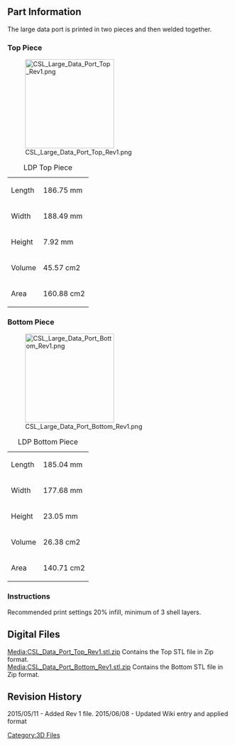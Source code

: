 {{Tutorial|
 bgcolor = #00F|
 fgcolor = #FFF|
 name = CSL: Large Data Port |
 image = [[File:CSL_Logo.jpg|200px]]|
 category = 3D Files Part Archive|
 creators = Steele Smith ([[User:Steele|Steele]])|
 contributors = Andrew Radovich |
 date = May 09, 2015|
 updated  = May 09, 2015|
 note = Collection of 3D STL files for various parts.|
 
}} 

<br> 

== Part Information  ==
The large data port is printed in two pieces and then welded together.


=== Top Piece ===
[[File:CSL_Large_Data_Port_Top_Rev1.png|200px]]

{| class="wikitable"
|+LDP Top Piece
|-
|Length
|186.75 mm
|-
|Width
|188.49 mm
|-
|Height
|7.92 mm
|-
|Volume 
|45.57 cm2
|-
|Area
|160.88 cm2
|}

=== Bottom Piece ===
[[File:CSL_Large_Data_Port_Bottom_Rev1.png|200px]]

{| class="wikitable"
|+LDP Bottom Piece
|-
|Length
|185.04 mm
|-
|Width
|177.68 mm
|-
|Height
|23.05 mm
|-
|Volume 
|26.38 cm2
|-
|Area
|140.71 cm2
|}



=== Instructions  ===
Recommended print settings 20% infill, minimum of 3 shell layers.

== Digital Files<br>  ==
[[Media:CSL_Data_Port_Top_Rev1.stl.zip]] Contains the Top STL file in Zip format.<br>

[[Media:CSL_Data_Port_Bottom_Rev1.stl.zip]] Contains the Bottom STL file in Zip format.



== Revision History  ==

2015/05/11 - Added Rev 1 file.
2015/06/08 - Updated Wiki entry and applied format


[[Category:3D Files]]
